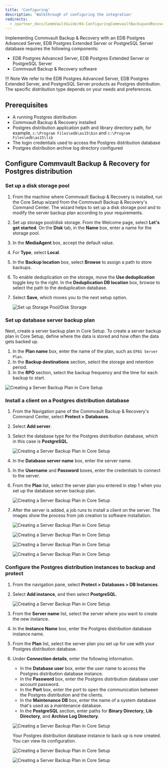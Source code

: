 ```yaml
---
title: 'Configuring'
description: 'Walkthrough of configuring the integration'
redirects:
  - /partner_docs/CommVaultGuide/04-ConfiguringCommvaultBackupandRecovery/
---
```


Implementing Commvault Backup & Recovery with an EDB Postgres Advanced Server, EDB Postgres Extended Server or PostgreSQL Server database requires the following components:

- EDB Postgres Advanced Server, EDB Postgres Extended Server or PostgreSQL Server
- Commvault Backup & Recovery software

!!! Note
    We refer to the EDB Postgres Advanced Server, EDB Postgres Extended Server, and PostgreSQL Server products as Postgres distribution. The specific distribution type depends on your needs and preferences.

## Prerequisites

- A running Postgres distribution
- Commvault Backup & Recovery installed
- Postgres distribution application path and library directory path, for example, `c:\Program Files\edb\as15\bin` and `c:\Program Files\edb\as15\lib`
- The login credentials used to access the Postgres distribution database
- Postgres distribution archive log directory configured

## Configure Commvault Backup & Recovery for Postgres distribution

### Set up a disk storage pool 

1. From the machine where Commvault Backup & Recovery is installed, run the Core Setup wizard from the Commvault Backup & Recovery's Command Center. The wizard helps to set up a disk storage pool and to modify the server backup plan according to your requirements.
2. Set up storage pool/disk storage. From the Welcome page, select **Let's get started**. On the **Disk** tab, in the **Name** box, enter a name for the storage pool.
3. In the **MediaAgent** box, accept the default value.
4. For **Type**, select **Local**.
5. In the **Backup location** box, select **Browse** to assign a path to store backups.
6. To enable deduplication on the storage, move the **Use deduplication** toggle key to the right. In the **Deduplication DB location** box, browse to select the path to the deduplication database.
7. Select **Save**, which moves you to the next setup option.

   ![Set up Storage Pool/Disk Storage](Images/DiskStorageConf.png)

### Set up database server backup plan

Next, create a server backup plan in Core Setup. To create a server backup plan in Core Setup, define where the data is stored and how often the data gets backed up.

1. In the **Plan name** box, enter the name of the plan, such as `EPAS Server Plan`.
1. In the **Backup destinations** section, select the storage and retention period.
11. In the **RPO** section, select the backup frequency and the time for each backup to start.

   ![Creating a Server Backup Plan in Core Setup](Images/BackupPlanConf.png)

### Install a client on a Postgres distribution database

1. From the Navigation pane of the Commvault Backup & Recovery's Command Center, select **Protect > Databases**.
2. Select **Add server**.
3. Select the database type for the Postgres distribution database, which in this case is **PostgreSQL**.

   ![Creating a Server Backup Plan in Core Setup](Images/ServerAdd1.png)

4. In the **Database server name** box, enter the server name.
5. In the **Username** and **Password** boxes, enter the credentials to connect to the server.
6. From the **Plan** list, select the server plan you entered in step 1 when you set up the database server backup plan.

   ![Creating a Server Backup Plan in Core Setup](Images/ServerAdd2.png)

7. After the server is added, a job runs to install a client on the server. The images show the process from job creation to software installation.

   ![Creating a Server Backup Plan in Core Setup](Images/ServerAdd3.png)
   
   ![Creating a Server Backup Plan in Core Setup](Images/ServerAdd4.png)
   
   ![Creating a Server Backup Plan in Core Setup](Images/ServerAdd5.png)
   
   ![Creating a Server Backup Plan in Core Setup](Images/ServerAdd6.png)

### Configure the Postgres distribution instances to backup and protect

1. From the navigation pane, select **Protect > Databases > DB Instances**.
2. Select **Add instance**, and then select **PostgreSQL**.

   ![Creating a Server Backup Plan in Core Setup](Images/CreateInstance1.png)

3. From the **Server name** list, select the server where you want to create the new instance.
4. In the **Instance Name** box, enter the Postgres distribution database instance name.
5. From the **Plan** list, select the server plan you set up for use with your Postgres distribution database.
6. Under **Connection details**, enter the following information.
   - In the **Database user** box, enter the user name to access the Postgres distribution database instance.
   - In the **Password** box, enter the Postgres distribution database user account password.
   - In the **Port** box, enter the port to open the communication between the Postgres distribution and the clients.
   - In the **Maintenance DB** box, enter the name of a system database that's used as a maintenance database.
   - In the **PostgreSQL** section, enter paths for **Binary Directory**, **Lib Directory**, and **Archive Log Directory**.

   ![Creating a Server Backup Plan in Core Setup](Images/CreateInstance2.png)
   
   Your Postgres distribution database instance to back up is now created. You can view its configuration.

   ![Creating a Server Backup Plan in Core Setup](Images/CreateInstance3.png)

   ![Creating a Server Backup Plan in Core Setup](Images/CreateInstance4.png)
